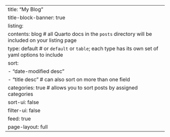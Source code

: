 ---
title: "My Blog"
title-block-banner: true
listing:
  contents: blog # all Quarto docs in the `posts` directory will be included on your listing page
  type: default # or `default` or `table`; each type has its own set of yaml options to include
  sort:
    - "date-modified desc"
    - "title desc" # can also sort on more than one field
  categories: true # allows you to sort posts by assigned categories
  sort-ui: false
  filter-ui: false
  feed: true
page-layout: full
---